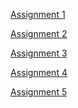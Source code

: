 [Assignment 1](assignment1.qmd)

[Assignment 2](assignment2.qmd)

[Assignment 3](assignment3.qmd)

[Assignment 4](assignment4.qmd)

[Assignment 5](assignment5.qmd)

